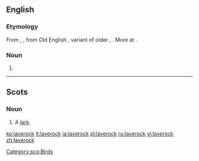 ==English==

===Etymology===
From {{etyl|enm|en}} {{m|enm|laveroc}}, {{m|enm|laverke}}, from Old English {{m|ang|lāferce}}, variant of older {{m|ang|lāwerce}}, {{m|ang|laewerce|lǣwerce}}. More at {{l|en|lark}}.

===Noun===
{{en-noun}}

# {{alternative form of|lark|lang=en}}

----

==Scots==

===Noun===
{{sco-noun}}

# A [[lark]].

[[Category:sco:Birds]]

[[ko:laverock]]
[[lt:laverock]]
[[ja:laverock]]
[[pl:laverock]]
[[ru:laverock]]
[[vi:laverock]]
[[zh:laverock]]